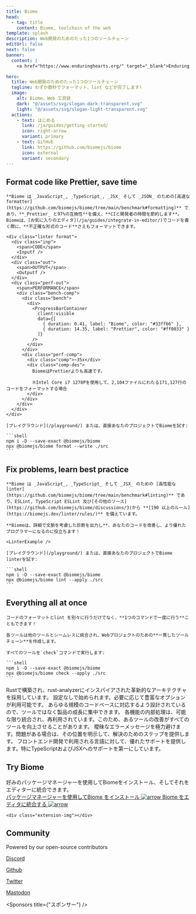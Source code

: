 ```yaml
---
title: Biome
head:
  - tag: title
    content: Biome, toolchain of the web
template: splash
description: Web開発のためのたった1つのツールチェーン
editUrl: false
next: false
banner:
  content: |
    <a href="https://www.enduringhearts.org/" target="_blank">Enduring Hearts</a> への寄付をご検討ください。

hero:
  title: Web開発のためのたった1つのツールチェーン
  tagline: わずか数秒でフォーマット、lint などが完了します!
  image:
    alt: Biome，Web 工具链
    dark: "@/assets/svg/slogan-dark-transparent.svg"
    light: "@/assets/svg/slogan-light-transparent.svg"
  actions:
    - text: はじめる
      link: /ja/guides/getting-started/
      icon: right-arrow
      variant: primary
    - text: GitHub
      link: https://github.com/biomejs/biome
      icon: external
      variant: secondary
---
```




<div class="gradient"></div>
<div class="grid"></div>


<div class="hero-code">
    <h2 class="head">Format code like Prettier, save time</h2>

    **Biome は _JavaScript_, _TypeScript_, _JSX_ そして _JSON_ のための[高速な formatter](https://github.com/biomejs/biome/tree/main/benchmark#formatting)** であり、**_Prettier_ と97%の互換性**を備え、**CIと開発者の時間を節約します**。
    Biomeは、[お気に入りのエディタ](/ja/guides/integrate-in-editor/)でコードを書く際に、**不正確な形式のコード**さえもフォーマットできます。

    <div class="linter format">
      <div class="inp">
        <span>CODE</span>
        <Inputf />
      </div>
      <div class="out">
        <span>OUTPUT</span>
        <Outputf />
      </div>
      <div class="perf-out">
        <span>PERFORMANCE</span>
        <div class="bench-comp">
          <div class="bench">
            <div>
              <ProgressBarContainer
                client:visible
                data={[
                  { duration: 0.41, label: "Biome", color: "#33ff66" },
                  { duration: 14.35, label: "Prettier", color: "#ff0033" }
                ]}
              />
            </div>
          </div>
          <div class="perf-comp">
            <div class="comp">~35x</div>
            <div class="comp-des">
              BiomeはPrettierよりも高速です。

              ※Intel Core i7 1270Pを使用して、2,104ファイルにわたる171,127行のコードをフォーマットする場合
            </div>
          </div>
        </div>
      </div>
    </div>

    [プレイグラウンド](/playground/) または、直接あなたのプロジェクトでBiomeを試す:

    ```shell
    npm i -D --save-exact @biomejs/biome
    npx @biomejs/biome format --write ./src
    ```
</div>


<div class="hero-code">
    <h2 class="head">Fix problems, learn best practice</h2>

    **Biome は _JavaScript_, _TypeScript_ そして _JSX_ のための [高性能な linter](https://github.com/biomejs/biome/tree/main/benchmark#linting)** であり、ESLint, TypeScript ESLint 及び[その他のソース](https://github.com/biomejs/biome/discussions/3)から **[190 以上のルール](https://biomejs.dev/linter/rules/)** を備えています。

    **Biomeは、詳細で文脈を考慮した診断を出力し**、あなたのコードを改善し、より優れたプログラマーになるのに役立ちます！

    <LinterExample />

    [プレイグラウンド](/playground/) または、直接あなたのプロジェクトでBiome linterを試す:

    ```shell
    npm i -D --save-exact @biomejs/biome
    npx @biomejs/biome lint --apply ./src
    ```

</div>


<div class="hero-code">
    <h2 class="head">Everything all at once</h2>

    コードのフォーマットとlint を別々に行うだけでなく、**1つのコマンドで一度に行う**こともできます！

    各ツールは他のツールとシームレスに統合され、Webプロジェクトのための**一貫したツールチェーン**を作成します。

    すべてのツールを`check`コマンドで実行します:

    ```shell
    npm i -D --save-exact @biomejs/biome
    npx @biomejs/biome check --apply ./src
    ```

</div>



<div class="card-cnt">

  <CardGrid>
    <Card title="高速" icon="rocket">
      Rustで構築され、rust-analyzerにインスパイアされた革新的なアーキテクチャを採用しています。
    </Card>
    <Card title="シンプル" icon="pencil">
      設定なしで始められます。必要に応じて豊富なオプションが利用可能です。
    </Card>
    <Card title="スケーラブル" icon="random">
      あらゆる規模のコードベースに対応するよう設計されているので、ツールではなく製品の成長に集中できます。
    </Card>
    <Card title="最適化済み" icon="setting">
      各機能の内部処理は、可能な限り統合され、再利用されています。このため、あるツールの改善がすべてのツールを向上させることがあります。
    </Card>
    <Card title="豊富な情報量" icon="information">
      曖昧なエラーメッセージを極力避けます。問題がある場合は、その位置を明示して、解決のためのステップを提供します。
    </Card>
    <Card title="すぐに使える" icon="add-document">
      フロントエンド開発で利用される言語に対して、優れたサポートを提供します。特にTypeScriptおよびJSXへのサポートを第一にしています。
    </Card>
  </CardGrid>
</div>
<div class="installation-body">
  <div class="installation">
    <div class="installation-left">
      <h2 class="head">Try Biome</h2>
      <div class="installation-description">
        好みのパッケージマネージャーを使用してBiomeをインストール、そしてそれをエディターに統合できます。
      </div>
      <a class="installation-biome" href="/ja/guides/getting-started/#installation">
        パッケージマネージャーを使用してBiome をインストール
        <Image src={arrow} alt="arrow" />
      </a>
      <a
        href="/ja/guides/integrate-in-editor/"
        class="installation-extension"
      >
        Biome をエディタに統合する
        <Image src={arrow} alt="arrow" />
      </a>
    </div>

    <div class="extension-img"></div>

  </div>
</div>

<div class="community">
  <div class="community-grid"></div>
  <h2 class="head">Community</h2>
  <div class="community-connect">
    <div class="community-description">
      Powered by our open-source contributors
    </div>
    <div class="community-links">
      <a href="https://discord.gg/BypW39g6Yc" class="discord">
        <Icon name="discord" />
        <p>Discord</p>
      </a>
      <a href="https://github.com/biomejs/biome" class="github">
        <Icon name="github" />
        <p>Github</p>
      </a>
      <a href="https://twitter.com/biomejs" class="x">
        <Icon name="x.com" />
        <p>Twitter</p>
      </a>
      <a href="https://fosstodon.org/@biomejs" class="mastodon">
        <Icon name="mastodon" />
        <p>Mastodon</p>
      </a>
    </div>
  </div>
  <div class="connect">
    <Community />
  </div>
</div>

<Sponsors title={"スポンサー"} />

<Netlify />
